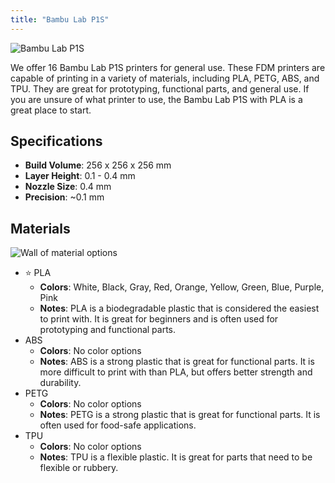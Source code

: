 ```yaml
---
title: "Bambu Lab P1S"
---
```



<Image src={image} alt="Bambu Lab P1S" class="rounded-lg" />

We offer 16 Bambu Lab P1S printers for general use.
These FDM printers are capable of printing in a variety of materials, including PLA, PETG, ABS, and TPU.
They are great for prototyping, functional parts, and general use.
If you are unsure of what printer to use, the Bambu Lab P1S with PLA is a great place to start.

## Specifications

- **Build Volume**: 256 x 256 x 256 mm
- **Layer Height**: 0.1 - 0.4 mm
- **Nozzle Size**: 0.4 mm
- **Precision**: ~0.1 mm

## Materials

<Image src={materialsImage} alt="Wall of material options" class="rounded-lg" />

- ⭐ PLA
    - **Colors**: White, Black, Gray, Red, Orange, Yellow, Green, Blue, Purple, Pink
    - **Notes**: PLA is a biodegradable plastic that is considered the easiest to print with. It is great for beginners and is often used for prototyping and functional parts.
- ABS
    - **Colors**: No color options
    - **Notes**: ABS is a strong plastic that is great for functional parts. It is more difficult to print with than PLA, but offers better strength and durability.
- PETG
    - **Colors**: No color options
    - **Notes**: PETG is a strong plastic that is great for functional parts. It is often used for food-safe applications.
- TPU
    - **Colors**: No color options
    - **Notes**: TPU is a flexible plastic. It is great for parts that need to be flexible or rubbery.
